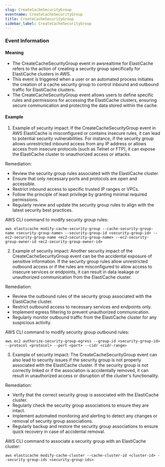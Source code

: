 ```yaml
--- 
slug: CreateCacheSecurityGroup
eventname: CreateCacheSecurityGroup
title: CreateCacheSecurityGroup
sidebar_label: CreateCacheSecurityGroup
---
```

                       

### Event Information

#### Meaning

- The CreateCacheSecurityGroup event in awsrealtime for ElastiCache refers to the action of creating a security group specifically for ElastiCache clusters in AWS.
- This event is triggered when a user or an automated process initiates the creation of a cache security group to control inbound and outbound traffic for ElastiCache clusters.
- The CreateCacheSecurityGroup event allows users to define specific rules and permissions for accessing the ElastiCache clusters, ensuring secure communication and protecting the data stored within the cache.

#### Example

1. Example of security impact: If the CreateCacheSecurityGroup event in AWS ElastiCache is misconfigured or contains insecure rules, it can lead to potential security vulnerabilities. For instance, if the security group allows unrestricted inbound access from any IP address or allows access from insecure protocols (such as Telnet or FTP), it can expose the ElastiCache cluster to unauthorized access or attacks.

Remediation:
- Review the security group rules associated with the ElastiCache cluster.
- Ensure that only necessary ports and protocols are open and accessible.
- Restrict inbound access to specific trusted IP ranges or VPCs.
- Follow the principle of least privilege by granting minimal required permissions.
- Regularly review and update the security group rules to align with the latest security best practices.

AWS CLI command to modify security group rules:
```
aws elasticache modify-cache-security-group --cache-security-group-name <security-group-name> --security-group-id <security-group-id> --ec2-security-group-name <ec2-security-group-name> --ec2-security-group-owner-id <ec2-security-group-owner-id>
```

2. Example of security impact: Another security impact of the CreateCacheSecurityGroup event can be the accidental exposure of sensitive information. If the security group rules allow unrestricted outbound access or if the rules are misconfigured to allow access to insecure services or endpoints, it can result in data leakage or unauthorized communication from the ElastiCache cluster.

Remediation:
- Review the outbound rules of the security group associated with the ElastiCache cluster.
- Restrict outbound access to necessary services and endpoints only.
- Implement egress filtering to prevent unauthorized communication.
- Regularly monitor outbound traffic from the ElastiCache cluster for any suspicious activity.

AWS CLI command to modify security group outbound rules:
```
aws ec2 authorize-security-group-egress --group-id <security-group-id> --protocol <protocol> --port <port> --cidr <cidr-range>
```

3. Example of security impact: The CreateCacheSecurityGroup event can also lead to security issues if the security group is not properly associated with the ElastiCache cluster. If the security group is not correctly linked or if the association is accidentally removed, it can result in unauthorized access or disruption of the cluster's functionality.

Remediation:
- Verify that the correct security group is associated with the ElastiCache cluster.
- Regularly check the security group associations to ensure they are intact.
- Implement automated monitoring and alerting to detect any changes or removal of security group associations.
- Regularly backup and restore the security group associations to ensure quick recovery in case of accidental removal.

AWS CLI command to associate a security group with an ElastiCache cluster:
```
aws elasticache modify-cache-cluster --cache-cluster-id <cluster-id> --security-group-ids <security-group-ids>
```

 